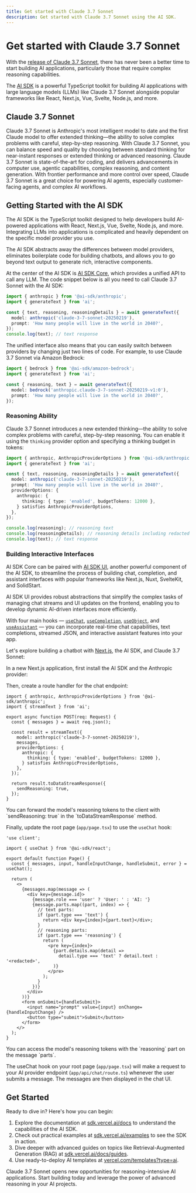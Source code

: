 ```yaml
---
title: Get started with Claude 3.7 Sonnet
description: Get started with Claude 3.7 Sonnet using the AI SDK.
---
```


# Get started with Claude 3.7 Sonnet

With the [release of Claude 3.7 Sonnet](https://www.anthropic.com/news/claude-3-7-sonnet), there has never been a better time to start building AI applications, particularly those that require complex reasoning capabilities.

The [AI SDK](/) is a powerful TypeScript toolkit for building AI applications with large language models (LLMs) like Claude 3.7 Sonnet alongside popular frameworks like React, Next.js, Vue, Svelte, Node.js, and more.

## Claude 3.7 Sonnet

Claude 3.7 Sonnet is Anthropic's most intelligent model to date and the first Claude model to offer extended thinking—the ability to solve complex problems with careful, step-by-step reasoning. With Claude 3.7 Sonnet, you can balance speed and quality by choosing between standard thinking for near-instant responses or extended thinking or advanced reasoning. Claude 3.7 Sonnet is state-of-the-art for coding, and delivers advancements in computer use, agentic capabilities, complex reasoning, and content generation. With frontier performance and more control over speed, Claude 3.7 Sonnet is a great choice for powering AI agents, especially customer-facing agents, and complex AI workflows.

## Getting Started with the AI SDK

The AI SDK is the TypeScript toolkit designed to help developers build AI-powered applications with React, Next.js, Vue, Svelte, Node.js, and more. Integrating LLMs into applications is complicated and heavily dependent on the specific model provider you use.

The AI SDK abstracts away the differences between model providers, eliminates boilerplate code for building chatbots, and allows you to go beyond text output to generate rich, interactive components.

At the center of the AI SDK is [AI SDK Core](/docs/ai-sdk-core/overview), which provides a unified API to call any LLM. The code snippet below is all you need to call Claude 3.7 Sonnet with the AI SDK:

```ts
import { anthropic } from '@ai-sdk/anthropic';
import { generateText } from 'ai';

const { text, reasoning, reasoningDetails } = await generateText({
  model: anthropic('claude-3-7-sonnet-20250219'),
  prompt: 'How many people will live in the world in 2040?',
});
console.log(text); // text response
```

The unified interface also means that you can easily switch between providers by changing just two lines of code. For example, to use Claude 3.7 Sonnet via Amazon Bedrock:

```ts
import { bedrock } from '@ai-sdk/amazon-bedrock';
import { generateText } from 'ai';

const { reasoning, text } = await generateText({
  model: bedrock('anthropic.claude-3-7-sonnet-20250219-v1:0'),
  prompt: 'How many people will live in the world in 2040?',
});
```

### Reasoning Ability

Claude 3.7 Sonnet introduces a new extended thinking—the ability to solve complex problems with careful, step-by-step reasoning. You can enable it using the `thinking` provider option and specifying a thinking budget in tokens:

```ts
import { anthropic, AnthropicProviderOptions } from '@ai-sdk/anthropic';
import { generateText } from 'ai';

const { text, reasoning, reasoningDetails } = await generateText({
  model: anthropic('claude-3-7-sonnet-20250219'),
  prompt: 'How many people will live in the world in 2040?',
  providerOptions: {
    anthropic: {
      thinking: { type: 'enabled', budgetTokens: 12000 },
    } satisfies AnthropicProviderOptions,
  },
});

console.log(reasoning); // reasoning text
console.log(reasoningDetails); // reasoning details including redacted reasoning
console.log(text); // text response
```

### Building Interactive Interfaces

AI SDK Core can be paired with [AI SDK UI](/docs/ai-sdk-ui/overview), another powerful component of the AI SDK, to streamline the process of building chat, completion, and assistant interfaces with popular frameworks like Next.js, Nuxt, SvelteKit, and SolidStart.

AI SDK UI provides robust abstractions that simplify the complex tasks of managing chat streams and UI updates on the frontend, enabling you to develop dynamic AI-driven interfaces more efficiently.

With four main hooks — [`useChat`](/docs/reference/ai-sdk-ui/use-chat), [`useCompletion`](/docs/reference/ai-sdk-ui/use-completion), [`useObject`](/docs/reference/ai-sdk-ui/use-object), and [`useAssistant`](/docs/reference/ai-sdk-ui/use-assistant) — you can incorporate real-time chat capabilities, text completions, streamed JSON, and interactive assistant features into your app.

Let's explore building a chatbot with [Next.js](https://nextjs.org), the AI SDK, and Claude 3.7 Sonnet:

In a new Next.js application, first install the AI SDK and the Anthropic provider:

<Snippet text="npm install ai @ai-sdk/anthropic" />

Then, create a route handler for the chat endpoint:

```tsx filename="app/api/chat/route.ts"
import { anthropic, AnthropicProviderOptions } from '@ai-sdk/anthropic';
import { streamText } from 'ai';

export async function POST(req: Request) {
  const { messages } = await req.json();

  const result = streamText({
    model: anthropic('claude-3-7-sonnet-20250219'),
    messages,
    providerOptions: {
      anthropic: {
        thinking: { type: 'enabled', budgetTokens: 12000 },
      } satisfies AnthropicProviderOptions,
    },
  });

  return result.toDataStreamResponse({
    sendReasoning: true,
  });
}
```

<Note>
  You can forward the model's reasoning tokens to the client with
  `sendReasoning: true` in the `toDataStreamResponse` method.
</Note>

Finally, update the root page (`app/page.tsx`) to use the `useChat` hook:

```tsx filename="app/page.tsx"
'use client';

import { useChat } from '@ai-sdk/react';

export default function Page() {
  const { messages, input, handleInputChange, handleSubmit, error } = useChat();

  return (
    <>
      {messages.map(message => (
        <div key={message.id}>
          {message.role === 'user' ? 'User: ' : 'AI: '}
          {message.parts.map((part, index) => {
            // text parts:
            if (part.type === 'text') {
              return <div key={index}>{part.text}</div>;
            }
            // reasoning parts:
            if (part.type === 'reasoning') {
              return (
                <pre key={index}>
                  {part.details.map(detail =>
                    detail.type === 'text' ? detail.text : '<redacted>',
                  )}
                </pre>
              );
            }
          })}
        </div>
      ))}
      <form onSubmit={handleSubmit}>
        <input name="prompt" value={input} onChange={handleInputChange} />
        <button type="submit">Submit</button>
      </form>
    </>
  );
}
```

<Note>
  You can access the model's reasoning tokens with the `reasoning` part on the
  message `parts`.
</Note>

The useChat hook on your root page (`app/page.tsx`) will make a request to your AI provider endpoint (`app/api/chat/route.ts`) whenever the user submits a message. The messages are then displayed in the chat UI.

## Get Started

Ready to dive in? Here's how you can begin:

1. Explore the documentation at [sdk.vercel.ai/docs](/docs) to understand the capabilities of the AI SDK.
2. Check out practical examples at [sdk.vercel.ai/examples](/examples) to see the SDK in action.
3. Dive deeper with advanced guides on topics like Retrieval-Augmented Generation (RAG) at [sdk.vercel.ai/docs/guides](/docs/guides).
4. Use ready-to-deploy AI templates at [vercel.com/templates?type=ai](https://vercel.com/templates?type=ai).

Claude 3.7 Sonnet opens new opportunities for reasoning-intensive AI applications. Start building today and leverage the power of advanced reasoning in your AI projects.
